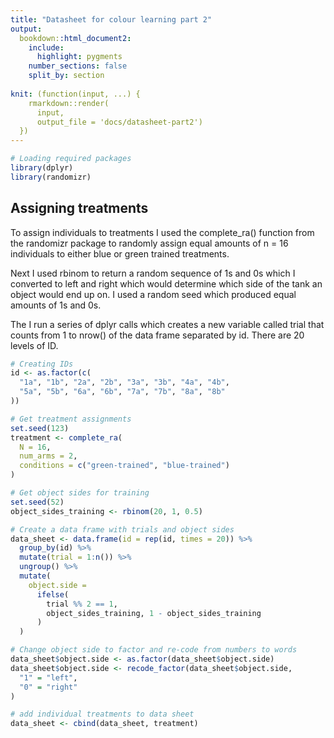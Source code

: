 ```yaml
---
title: "Datasheet for colour learning part 2"
output:
  bookdown::html_document2:
    include:
      highlight: pygments
    number_sections: false
    split_by: section
    
knit: (function(input, ...) {
    rmarkdown::render(
      input,
      output_file = 'docs/datasheet-part2')
  })
---
```


```r
# Loading required packages
library(dplyr)
library(randomizr)
```

## Assigning treatments

To assign individuals to treatments I used the complete_ra() function from the
randomizr package to randomly assign equal amounts of n = 16 individuals to
either blue or green trained treatments.

Next I used rbinom to return a random sequence of 1s and 0s which I converted
to left and right which would determine which side of the tank an object would
end up on. I used a random seed which produced equal amounts of 1s and 0s.

The I run a series of dplyr calls which creates a new variable called trial
that counts from 1 to nrow() of the data frame separated by id. There are 20
levels of ID.

```r
# Creating IDs
id <- as.factor(c(
  "1a", "1b", "2a", "2b", "3a", "3b", "4a", "4b",
  "5a", "5b", "6a", "6b", "7a", "7b", "8a", "8b"
))

# Get treatment assignments
set.seed(123)
treatment <- complete_ra(
  N = 16,
  num_arms = 2,
  conditions = c("green-trained", "blue-trained")
)

# Get object sides for training
set.seed(52)
object_sides_training <- rbinom(20, 1, 0.5)

# Create a data frame with trials and object sides
data_sheet <- data.frame(id = rep(id, times = 20)) %>%
  group_by(id) %>%
  mutate(trial = 1:n()) %>%
  ungroup() %>%
  mutate(
    object.side =
      ifelse(
        trial %% 2 == 1,
        object_sides_training, 1 - object_sides_training
      )
  )

# Change object side to factor and re-code from numbers to words
data_sheet$object.side <- as.factor(data_sheet$object.side)
data_sheet$object.side <- recode_factor(data_sheet$object.side,
  "1" = "left",
  "0" = "right"
)

# add individual treatments to data sheet
data_sheet <- cbind(data_sheet, treatment)
```




